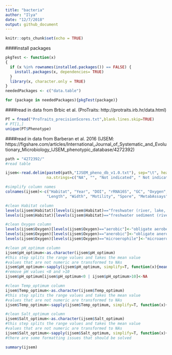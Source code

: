 ```yaml
---
title: "bacteria"
author: "Ilya"
date: "12/7/2018"
output: github_document
---
```


```r
knitr::opts_chunk$set(echo = TRUE)
```


####install packages
```r
pkgTest <- function(x)
{
  if (x %in% rownames(installed.packages()) == FALSE) {
    install.packages(x, dependencies= TRUE)    
  }
  library(x, character.only = TRUE)
}
neededPackages <- c("data.table")

for (package in neededPackages){pkgTest(package)}

```




####read in data from Brbic et al. (ProTraits: http://protraits.irb.hr/data.html)
```r
PT = fread("ProTraits_precisionScores.txt",blank.lines.skip=TRUE)
# PT[1,]
unique(PT$Phenotype)
```

####read in data from Barberan et al. 2016 (IJSEM: https://figshare.com/articles/International_Journal_of_Systematic_and_Evolutionary_Microbiology_IJSEM_phenotypic_database/4272392)
```r
path = "4272392/"
#read table

ijsem<-read.delim(paste0(path,"IJSEM_pheno_db_v1.0.txt"), sep="\t", header=T, check.names=F, fill=T,
                  na.strings=c("NA", "", "Not indicated", " Not indicated","not indicated", "Not Indicated", "n/a", "N/A", "Na", "Not given", "not given","Not given for yeasts", "not indicated, available in the online version", "Not indicated for yeasts", "Not Stated", "Not described for yeasts", "Not determined", "Not determined for yeasts"))

#simplify column names
colnames(ijsem)<-c("Habitat", "Year", "DOI", "rRNA16S", "GC", "Oxygen",
                  "Length", "Width", "Motility", "Spore", "MetabAssays", "Genus", "Species", "Strain", "pH_optimum", "pH_range", "Temp_optimum", "Temp_range", "Salt_optimum", "Salt_range", "Pigment", "Shape", "Aggregation", "FirstPage", "CultureCollection", "CarbonSubstrate", "Genome", "Gram", "Subhabitat", "Biolog")

#clean Habitat column
levels(ijsem$Habitat)[levels(ijsem$Habitat)=="freshwater (river, lake, pond)"]<-"freshwater"
levels(ijsem$Habitat)[levels(ijsem$Habitat)=="freshwater sediment (river, lake, pond"]<-"freshwater sediment"

#clean Oxygen column
levels(ijsem$Oxygen)[levels(ijsem$Oxygen)=="aerobic"]<-"obligate aerobe"
levels(ijsem$Oxygen)[levels(ijsem$Oxygen)=="anerobic"]<-"obligate anerobe"
levels(ijsem$Oxygen)[levels(ijsem$Oxygen)=="microerophile"]<-"microaerophile"

#clean pH_optimum column
ijsem$pH_optimum<-as.character(ijsem$pH_optimum)
#this step splits the range values and takes the mean value
#values that are not numeric are transformed to NAs
ijsem$pH_optimum<-sapply(ijsem$pH_optimum, simplify=T, function(x){mean(as.numeric(unlist(strsplit(x, split="-", fixed=T))))})
#remove pH values <0 and >10
ijsem$pH_optimum[ijsem$pH_optimum<0 | ijsem$pH_optimum>10]<-NA

#clean Temp_optimum column
ijsem$Temp_optimum<-as.character(ijsem$Temp_optimum)
#this step splits the range values and takes the mean value
#values that are not numeric are transformed to NAs
ijsem$Temp_optimum<-sapply(ijsem$Temp_optimum, simplify=T, function(x){mean(as.numeric(unlist(strsplit(x, split="-", fixed=T))))})

#clean Salt_optimum column
ijsem$Salt_optimum<-as.character(ijsem$Salt_optimum)
#this step splits the range values and takes the mean value
#values that are not numeric are transformed to NAs
ijsem$Salt_optimum<-sapply(ijsem$Salt_optimum, simplify=T, function(x){mean(as.numeric(unlist(strsplit(x, split="-", fixed=T))))})
#there are some formatting issues that should be solved

summary(ijsem)
```


